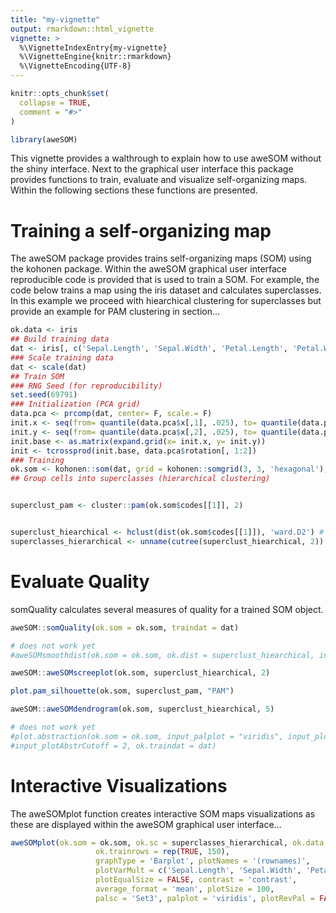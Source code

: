 ```yaml
---
title: "my-vignette"
output: rmarkdown::html_vignette
vignette: >
  %\VignetteIndexEntry{my-vignette}
  %\VignetteEngine{knitr::rmarkdown}
  %\VignetteEncoding{UTF-8}
---
```


```r
knitr::opts_chunk$set(
  collapse = TRUE,
  comment = "#>"
)
```

```r
library(aweSOM)
```






This vignette provides a walthrough to explain how to use aweSOM without the shiny interface. Next to the graphical user interface this package provides functions to train, evaluate and visualize self-organizing maps. Within the following sections these functions are presented. 



# Training a self-organizing map
The aweSOM package provides trains self-organizing maps (SOM) using the kohonen package. Within the aweSOM graphical user interface reproducible code is provided that is used to train a SOM. For example, the code below trains a map using the iris dataset and calculates superclasses. In this example we proceed with hiearchical clustering for superclasses but provide an example for PAM clustering in section... 



```r
ok.data <- iris
## Build training data
dat <- iris[, c('Sepal.Length', 'Sepal.Width', 'Petal.Length', 'Petal.Width')]
### Scale training data
dat <- scale(dat)
## Train SOM
### RNG Seed (for reproducibility)
set.seed(69791)
### Initialization (PCA grid)
data.pca <- prcomp(dat, center= F, scale.= F)
init.x <- seq(from= quantile(data.pca$x[,1], .025), to= quantile(data.pca$x[,1], .975), length.out= 3)
init.y <- seq(from= quantile(data.pca$x[,2], .025), to= quantile(data.pca$x[,2], .975), length.out= 3)
init.base <- as.matrix(expand.grid(x= init.x, y= init.y))
init <- tcrossprod(init.base, data.pca$rotation[, 1:2])
### Training
ok.som <- kohonen::som(dat, grid = kohonen::somgrid(3, 3, 'hexagonal'), rlen = 100, alpha = c(0.05, 0.01), radius = c(6.08,-6.08), init = init, dist.fcts = 'sumofsquares')
## Group cells into superclasses (hierarchical clustering)


superclust_pam <- cluster::pam(ok.som$codes[[1]], 2)


superclust_hiearchical <- hclust(dist(ok.som$codes[[1]]), 'ward.D2') # Hierarchical clustering using ward.D2 algorithm
superclasses_hierarchical <- unname(cutree(superclust_hiearchical, 2))
```




# Evaluate Quality 

somQuality calculates several measures of quality for a trained SOM object. 

```r
aweSOM::somQuality(ok.som = ok.som, traindat = dat)
```




```r
# does not work yet
#aweSOMsmoothdist(ok.som = ok.som, ok.dist = superclust_hiearchical, input_palplot = "viridis", input_plotRevPal = FALSE)
```


```r
aweSOM::aweSOMscreeplot(ok.som, superclust_hiearchical, 2)
```


```r
plot.pam_silhouette(ok.som, superclust_pam, "PAM")
```






```r
aweSOM::aweSOMdendrogram(ok.som, superclust_hiearchical, 5)
```



```r
# does not work yet
#plot.abstraction(ok.som = ok.som, input_palplot = "viridis", input_plotRevPal = FALSE, 
#input_plotAbstrCutoff = 2, ok.traindat = dat)
```





# Interactive Visualizations
The aweSOMplot function creates interactive SOM maps visualizations as these are displayed within the aweSOM graphical user interface...  

```r
aweSOMplot(ok.som = ok.som, ok.sc = superclasses_hierarchical, ok.data = ok.data,
                   ok.trainrows = rep(TRUE, 150),
                   graphType = 'Barplot', plotNames = '(rownames)',
                   plotVarMult = c('Sepal.Length', 'Sepal.Width', 'Petal.Length', 'Petal.Width'), plotVarOne = '',
                   plotEqualSize = FALSE, contrast = 'contrast',
                   average_format = 'mean', plotSize = 100,
                   palsc = 'Set3', palplot = 'viridis', plotRevPal = FALSE)
```

